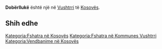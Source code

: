 {{Fshat në 
 | Emri                = Dobërllukë
 | EmriAlt                = 
 | NAME_SHORT_FORM=      
 | NAME_GENERIC=      
 | NAME_SORT_NAME_RO=      DOBERLLUKE
 | FULL_NAME_RO = Dobërllukë
 | FULL_NAME_ND_RO=Doberlluke
 | SORT_NAME_RG=DOBERLLUKE
 | FULL_NAME_RG=Dobërllukë
 | FULL_NAME_ND_RG=Doberlluke
 | SRP_NAME_SHORT_FORM=      
 | SRP_NAME_GENERIC=      
 | SRP_NAME_SORT_NAME_RO=      
 | SRP_FULL_NAME_RO = 
 | SRP_FULL_NAME_ND_RO=
 | SRP_SORT_NAME_RG=
 | SRP_FULL_NAME_RG=
 | SRP_FULL_NAME_ND_RG=
 | Emri (Rasa dhanore) = 
 | Figura              = 
 | Shteti              = Kosovo
 | Komuna              = Vushtrri
 | Kodi postar         = 
 | Sipërfaqja          = 

 | Popullsia           = 

 | Regj. i popullsisë  = 
 | Dend. e popullsisë  = 
 | Faqja zyrtare       = 
 <!--- Koordinatat ----> 
 | Gjerësia            = 42.844722
 | Gjatësia            = 20.946389
 | Lartësia            = 
}}
'''Dobërllukë''' është një [[]] në [[Vushtrri]] të [[Kosovës]].

<!-- == Gjeografia == -->
<!-- == Historia == -->
<!-- == Demografia == -->
== Shih edhe ==
{{Komuna Vushtrri}}
{{Kosovo-Administrata-Cung}}

[[Kategoria:Fshatra në Kosovës]]
[[Kategoria:Fshatra në Kommunes Vushtrri]]
[[Kategoria:Vendbanime në Kosovës]]